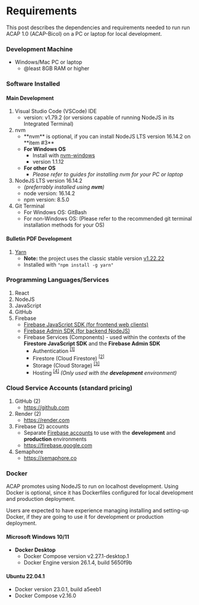 
# Requirements

This post describes the dependencies and requirements needed to run run ACAP 1.0 (ACAP-Bicol) on a PC or laptop for local development.

### Development Machine

- Windows/Mac PC or laptop
   - @least 8GB RAM or higher

### Software Installed

#### Main Development

1. Visual Studio Code (VSCode) IDE
   - version: v1.79.2 (or versions capable of running NodeJS in its Integrated Terminal)
2. nvm
   - <Callout>
     **nvm** is optional, if you can install NodeJS LTS version 16.14.2 on **item #3**
     </Callout>
   - **For Windows OS**
      - Install with [nvm-windows](https://github.com/coreybutler/nvm-windows)
      - version 1.1.12
   - **For other OS**
      - _Please refer to guides for installing nvm for your PC or laptop_
2. NodeJS LTS version 16.14.2
   - _(preferrably installed using **nvm**)_
   - node version: 16.14.2
   - npm version: 8.5.0
3. Git Terminal
   - For Windows OS: GitBash
   - For non-Windows OS: (Please refer to the recommended git terminal installation methods for your OS)

#### Bulletin PDF Development

1. [Yarn](https://yarnpkg.com/)
   - **Note:** the project uses the classic stable version [v1.22.22](https://classic.yarnpkg.com/lang/en/docs/install/#windows-stable)
   - Installed with `"npm install -g yarn"`

### Programming Languages/Services

1. React
2. NodeJS
3. JavaScript
4. GitHub
5. Firebase
   - [Firebase JavaScript SDK (for frontend web clients)](https://firebase.google.com/docs/web/setup)
   - [Firebase Admin SDK (for backend NodeJS)](https://firebase.google.com/docs/admin/setup)
   - Firebase Services (Components) - used within the contexts of the **Firestore JavaScript SDK** and the **Firebase Admin SDK**
      - Authentication <sup>[[1]](https://firebase.google.com/docs/auth/)</sup>
      - Firestore (Cloud Firestore) <sup>[[2]](https://firebase.google.com/docs/firestore/)</sup>
      - Storage (Cloud Storage) <sup>[[3]](https://firebase.google.com/docs/storage/)</sup>
      - Hosting <sup>[[4]](https://firebase.google.com/docs/hosting/)</sup> _(Only used with the **development** environment)_

### Cloud Service Accounts (standard pricing)

1. GitHub (2)
   - https://github.com
2. Render (2)
   - https://render.com
3. Firebase (2) accounts
   - Separate [Firebase accounts](https://www.youtube.com/watch?v=CgN--jl_zJ0) to use with the **development** and **production** environments
   - https://firebase.google.com
4. Semaphore
   - https://semaphore.co

### Docker

<Callout type="info" emoji="ℹ️">
ACAP promotes using NodeJS to run on localhost development. Using Docker is optional, since it has Dockerfiles configured for local development and production deployment.

Users are expected to have experience managing installing and setting-up Docker, if they are going to use it for development or production deployment.
</Callout>

#### Microsoft Windows 10/11

- **Docker Desktop**
   - Docker Compose version v2.27.1-desktop.1
   - Docker Engine version 26.1.4, build 5650f9b

#### Ubuntu 22.04.1

- Docker version 23.0.1, build a5eeb1
- Docker Compose v2.16.0